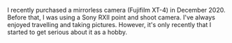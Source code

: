 I recently purchased a mirrorless camera (Fujifilm XT-4) in December 2020. Before that, I was using a Sony RXII point and shoot camera. I've always enjoyed travelling and taking pictures. However, it's only recently that I started to get serious about it as a hobby.